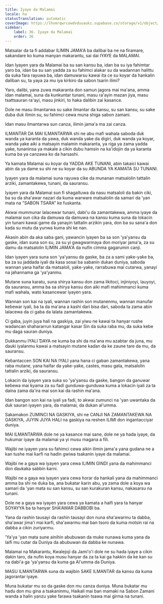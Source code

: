 ```yaml
---
title: Iyaye da Malamai
locale: ha
statusTranslation: automatic
coverImage: https://lhvmrqwrcowdvduuaukz.supabase.co/storage/v1/object/public/strapi-uploads/small_cover-educacion-fundamental.webp-2d51a7828a2b1309555be27f7e2a61a0.webp
sidebar:
    label: 36. Iyaye da Malamai
    order: 36
---
```

Matsalar da ta fi addabar ILIMIN JAMA'A ba dalibai ba ne na firamare, sakandare ko kuma manyan makarantu, sai dai IYAYE da MALAMAI.

Idan Iyayen yara da Malamai ba su san kansu ba, idan ba su iya fahimtar yaro ba, idan ba su san yadda za su fahimci alakar su da wadannan halittu da suka fara rayuwa ba, idan damuwarsu kawai ita ce su koyar da hankalin daliban su, ta yaya za mu iya kirkiro da sabon tsarin ilimi?

Yaro, dalibi, yana zuwa makaranta don samun jagora mai ma'ana, amma idan malamai, suna da kunkuntar tunani, masu ra'ayin mazan jiya, masu tsattsauran ra'ayi, masu jinkiri, to haka dalibin zai kasance.

Dole ne masu ilmantarwa su sake ilmantar da kansu, su san kansu, su sake duba duk ilimin su, su fahimci cewa muna shiga sabon zamani.

Idan masu ilmantarwa sun canza, ilimin jama'a ma zai canza.

ILMANTAR DA MAI ILMANTARWA shi ne abu mafi wahala saboda duk wanda ya karanta da yawa, duk wanda yake da digiri, duk wanda ya koyar, wanda yake aiki a matsayin malamin makaranta, ya riga ya zama yadda yake, tunaninsa ya makale a cikin dubu hamsin na ka'idojin da ya karanta kuma ba ya canzawa ko da harsashi.

Ya kamata Malamai su koyar da YADDA AKE TUNANI, abin takaici kawai abin da ya dame su shi ne su koyar da su ABUNDA YA KAMATA SU TUNANI.

Iyayen yara da malamai suna rayuwa cike da munanan matsalolin tattalin arziki, zamantakewa, tunani, da sauransu.

Iyayen yara da Malamai sun fi shagaltuwa da nasu matsaloli da bakin ciki, ba su da sha'awar nazari da kuma warware matsalolin da samari da 'yan mata na "SABON TSARA" ke fuskanta.

Akwai mummunar lalacewar tunani, dabi'u da zamantakewa, amma iyaye da malamai sun cika da damuwa da damuwa na kansu kuma suna da lokacin yin tunani kawai game da yanayin tattalin arzikin yara, don ba su sana'a don kada su mutu da yunwa kuma shi ke nan.

Akasin abin da aka saba gani, yawancin iyayen ba sa son 'ya'yansu da gaske, idan suna son su, za su yi gwagwarmaya don moriyar jama'a, za su damu da matsalolin ILIMIN JAMA'A da nufin cimma gagarumin canji.

Idan iyayen yara suna son 'ya'yansu da gaske, ba za a sami yaƙe-yaƙe ba, ba za su jaddada iyali da ƙasa sosai ba sabanin dukan duniya, saboda wannan yana haifar da matsaloli, yaƙe-yaƙe, rarrabuwa mai cutarwa, yanayi na jahannama ga 'ya'yanmu.

Mutane suna karatu, suna shirya kansu don zama likitoci, injiniyoyi, lauyoyi, da sauransu, amma ba sa shirya kansu don aiki mafi mahimmanci kuma mafi wahala, wato kasancewar iyayen yara.

Wannan son kai na iyali, wannan rashin son mutanenmu, wannan manufar keɓewar iyali, ba ta da ma'ana a kashi ɗari bisa ɗari, saboda ta zama abin lalacewa da ci gaba da lalata zamantakewa.

Ci gaba, juyin juya hali na gaskiya, zai yiwu ne kawai ta hanyar rushe wadancan shahararrun katangar kasar Sin da suka raba mu, da suka kebe mu daga sauran duniya.

Dukkanmu IYALI ƊAYA ne kuma ba shi da ma'ana mu azabtar da juna, mu ɗauki iyalanmu kawai a matsayin mutane kaɗan da ke zaune tare da mu, da sauransu.

Keɓantaccen SON KAI NA IYALI yana hana ci gaban zamantakewa, yana raba mutane, yana haifar da yaƙe-yaƙe, castes, masu gata, matsalolin tattalin arziki, da sauransu.

Lokacin da iyayen yara suka so 'ya'yansu da gaske, bangon da ganuwar keɓewa mai ƙyama za su faɗi gunduwa-gunduwa kuma a lokacin iyali za ta daina zama da'ira mai son kai da rashin ma'ana.

Idan bangon son kai na iyali ya fadi, to akwai zumunci na 'yan uwantaka da duk sauran iyayen yara, da malamai, da dukan al'umma.

Sakamakon ZUMINCI NA GASKIYA, shi ne CANJI NA ZAMANTAKEWA NA GASKIYA, JUYIN JUYA HALI na gaskiya na reshen ILIMI don ingantacciyar duniya.

MAI ILMANTARWA dole ne ya kasance mai sane, dole ne ya hada iyaye, da hukumar iyaye da malamai ya yi musu magana a fili.

Wajibi ne iyayen yara su fahimci cewa aikin ilimin jama'a yana gudana ne a kan tushe mai ƙarfi na haɗin gwiwa tsakanin iyaye da malamai.

Wajibi ne a gaya wa iyayen yara cewa ILIMIN GINDI yana da mahimmanci don ɗaukaka sabbin ƙarni.

Wajibi ne a gaya wa iyayen yara cewa horar da hankali yana da mahimmanci amma ba shi ne duka ba, ana buƙatar ƙarin abu, ya zama dole a koya wa samari da 'yan mata su san kansu, su san kurakuran kansu, nakasarsu na tunani.

Dole ne a gaya wa iyayen yara cewa ya kamata a haifi yara ta hanyar SOYAYYA ba ta hanyar SHA'AWAR DABBOBI ba.

Yana da rashin tausayi da rashin tausayi don nuna sha'awarmu ta dabba, sha'awar jima'i mai karfi, sha'awarmu mai ban tsoro da kuma motsin rai na dabba a cikin zuriyarmu.

'Ya'ya 'yan mata sune ainihin abubuwan da muke nunawa kuma yana da laifi mu cutar da Duniya da abubuwan da dabba ke nunawa.

Malamai na Makarantu, Kwalejoji da Jami'o'i dole ne su hada iyaye a cikin dakin taro, da nufin koya musu hanyar da za ta kai ga hakkin da ke kan su na dabi'a ga 'ya'yansu da kuma ga Al'umma da Duniya.

MASU ILMANTARWA suna da wajibin SAKE ILMANTAR da kansu da kuma jagorantar iyaye.

Muna bukatar mu so da gaske don mu canza duniya. Muna bukatar mu haɗu don mu gina a tsakaninmu, Haikali mai ban mamaki na Sabon Zamani wanda a halin yanzu yake farawa tsakanin tsawa mai girma na tunani.

